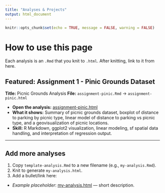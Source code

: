 ```yaml
---
title: "Analyses & Projects"
output: html_document
---
```


```r
knitr::opts_chunk$set(echo = TRUE, message = FALSE, warning = FALSE)
```

# How to use this page

Each analysis is an `.Rmd` that you knit to `.html`. After knitting, link to it from here.

## Featured: Assignment 1 - Pinic Grounds Dataset

**Title:** Picnic Grounds Analysis
**File:** `assignment-pinic.Rmd` → `assignment-pinic.html`

- **Open the analysis:** [assignment-pinic.html](assignment-pinic.html)
- **What it shows:** Summary of picnic grounds dataset, boxplot of distance to parking by picnic type, linear model of distance to parking vs picnic type, and a geovisualization of picnic locations.
- **Skill:** R Markdown, ggplot2 visualization, linear modeling, sf spatial data handling, and interpretation of regression output.

---

## Add more analyses

1. Copy `template-analysis.Rmd` to a new filename (e.g., `my-analysis.Rmd`).  
2. Knit to generate `my-analysis.html`.  
3. Add a bullet/link here:

- _Example placeholder_: [my-analysis.html](my-analysis.html) — short description.
